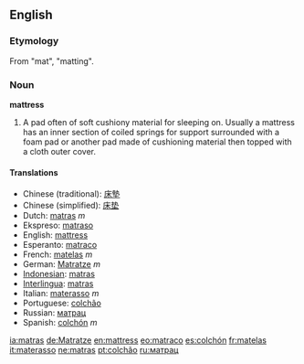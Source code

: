 ==English==

=== Etymology ===
From "mat", "matting".

===Noun===
'''mattress'''

#A pad often of soft cushiony material for sleeping on. Usually a mattress has an inner section of coiled springs for support surrounded with a foam pad or another pad made of cushioning material then topped with a cloth outer cover.

====Translations====
*Chinese (traditional): [[床墊]]
*Chinese (simplified): [[床垫]]
*Dutch: [[matras]] ''m''
*Ekspreso: [[matraso]]
*English: [[mattress]]
*Esperanto: [[matraco]]
*French: [[matelas]] ''m''
*German: [[Matratze]] ''m''
*[[Indonesian]]: [[matras]]
*[[Interlingua]]: [[matras]]
*Italian: [[materasso]] ''m''
*Portuguese: [[colchão]]
*Russian: [[матрац]] 
*Spanish: [[colchón]] ''m''

[[ia:matras]]
[[de:Matratze]]
[[en:mattress]]
[[eo:matraco]]
[[es:colchón]]
[[fr:matelas]]
[[it:materasso]]
[[ne:matras]]
[[pt:colchão]]
[[ru:матрац]]